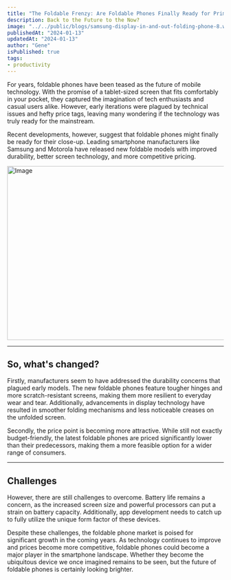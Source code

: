 ---
title: "The Foldable Frenzy: Are Foldable Phones Finally Ready for Primetime?"
description: Back to the Future to the Now?
image: "../../public/blogs/samsung-display-in-and-out-folding-phone-8.webp"
publishedAt: "2024-01-13"
updatedAt: "2024-01-13"
author: "Gene"
isPublished: true
tags: 
- productivity
---
For years, foldable phones have been teased as the future of mobile technology. With the promise of a tablet-sized screen that fits comfortably in your pocket, they captured the imagination of tech enthusiasts and casual users alike. However, early iterations were plagued by technical issues and hefty price tags, leaving many wondering if the technology was truly ready for the mainstream.

Recent developments, however, suggest that foldable phones might finally be ready for their close-up. Leading smartphone manufacturers like Samsung and Motorola have released new foldable models with improved durability, better screen technology, and more competitive pricing.

<Image
  src="/blogs/samsung-display-in-and-out-folding-phone-4.webp"
  width="718"
  height="404"
  alt="Image"
  sizes="100vw"
/>

---
## So, what's changed?

Firstly, manufacturers seem to have addressed the durability concerns that plagued early models. The new foldable phones feature tougher hinges and more scratch-resistant screens, making them more resilient to everyday wear and tear. Additionally, advancements in display technology have resulted in smoother folding mechanisms and less noticeable creases on the unfolded screen.

Secondly, the price point is becoming more attractive. While still not exactly budget-friendly, the latest foldable phones are priced significantly lower than their predecessors, making them a more feasible option for a wider range of consumers.

---
## Challenges

However, there are still challenges to overcome. Battery life remains a concern, as the increased screen size and powerful processors can put a strain on battery capacity. Additionally, app development needs to catch up to fully utilize the unique form factor of these devices.

Despite these challenges, the foldable phone market is poised for significant growth in the coming years. As technology continues to improve and prices become more competitive, foldable phones could become a major player in the smartphone landscape. Whether they become the ubiquitous device we once imagined remains to be seen, but the future of foldable phones is certainly looking brighter.